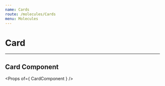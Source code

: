 ```yaml
---
name: Cards
route: /molecules/Cards
menu: Molecules
---
```



# Card

---

## Card Component

<Props of={ CardComponent } />

<Playground>
  <CardComponent
    title='Image Card'
    image='https://images.dog.ceo/breeds/retriever-golden/n02099601_286.jpg'
    content='Connect all the cool stuff from other places to your app. We support em’ all. '
    subcontent='Explore all plugins'
  ></CardComponent>
</Playground>
